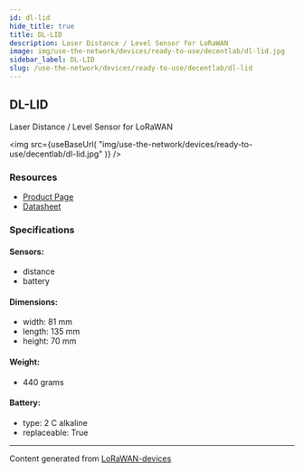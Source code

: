 ```yaml
---
id: dl-lid
hide_title: true
title: DL-LID
description: Laser Distance / Level Sensor for LoRaWAN
image: img/use-the-network/devices/ready-to-use/decentlab/dl-lid.jpg
sidebar_label: DL-LID
slug: /use-the-network/devices/ready-to-use/decentlab/dl-lid
---
```



## DL-LID

Laser Distance / Level Sensor for LoRaWAN

<img
  src={useBaseUrl(
    "img/use-the-network/devices/ready-to-use/decentlab/dl-lid.jpg"
  )}
/>

### Resources

- [Product Page](https://www.decentlab.com/products/laser-distance-level-sensor-for-lorawan)
- [Datasheet](https://cdn.decentlab.com/download/datasheets/Decentlab-DL-LID-datasheet.pdf)

### Specifications

#### Sensors:

- distance
- battery

#### Dimensions:

- width: 81 mm
- length: 135 mm
- height: 70 mm

#### Weight:

- 440 grams

#### Battery:

- type: 2 C alkaline
- replaceable: True

---

Content generated from
[LoRaWAN-devices](https://github.com/TheThingsNetwork/lorawan-devices)
